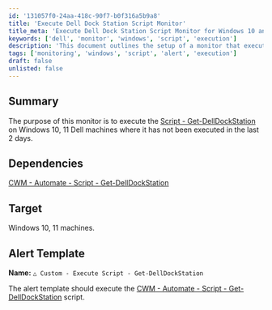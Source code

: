 ```yaml
---
id: '131057f0-24aa-418c-90f7-b0f316a5b9a8'
title: 'Execute Dell Dock Station Script Monitor'
title_meta: 'Execute Dell Dock Station Script Monitor for Windows 10 and 11'
keywords: ['dell', 'monitor', 'windows', 'script', 'execution']
description: 'This document outlines the setup of a monitor that executes the Dell Dock Station script on Windows 10 and 11 machines, ensuring it runs if it has not been executed in the last two days. It includes dependencies and alert template details for effective monitoring.'
tags: ['monitoring', 'windows', 'script', 'alert', 'execution']
draft: false
unlisted: false
---
```

## Summary

The purpose of this monitor is to execute the [Script - Get-DellDockStation](https://proval.itglue.com/DOC-5078775-15073374) on Windows 10, 11 Dell machines where it has not been executed in the last 2 days.

## Dependencies

[CWM - Automate - Script - Get-DellDockStation](https://proval.itglue.com/DOC-5078775-15073374)

## Target

Windows 10, 11 machines.

## Alert Template

**Name:** `△ Custom - Execute Script - Get-DellDockStation`

The alert template should execute the [CWM - Automate - Script - Get-DellDockStation](https://proval.itglue.com/DOC-5078775-15073374) script.












